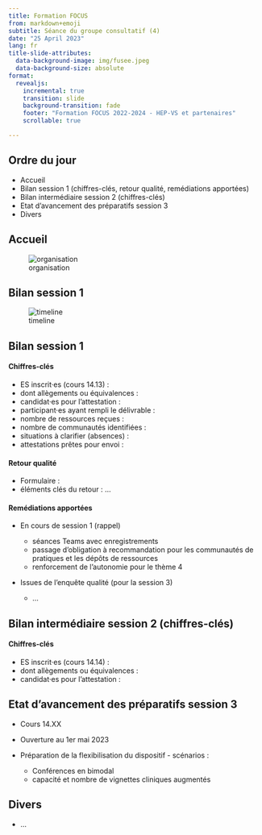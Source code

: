 ```yaml
---
title: Formation FOCUS
from: markdown+emoji
subtitle: Séance du groupe consultatif (4)
date: "25 April 2023"
lang: fr
title-slide-attributes: 
  data-background-image: img/fusee.jpeg
  data-background-size: absolute
format:
  revealjs:
    incremental: true
    transition: slide
    background-transition: fade
    footer: "Formation FOCUS 2022-2024 - HEP-VS et partenaires"
    scrollable: true

---
```



## Ordre du jour {background-color="white" background-image="img/fusee.jpeg" background-size="absolute" background-opacity="0.5"}

- Accueil
- Bilan session 1 (chiffres-clés, retour qualité, remédiations apportées)
- Bilan intermédiaire session 2 (chiffres-clés)
- Etat d'avancement des préparatifs session 3
- Divers

## Accueil

![organisation](img/org.png)

## Bilan session 1 {background-color="white" background-image="img/fusee.jpeg" background-size="absolute" background-opacity="0.5"}

![timeline](img/timline_v1_focus_fin_session_1.png)

## Bilan session 1 {background-color="white" background-image="img/fusee.jpeg" background-size="absolute" background-opacity="0.5"}

#### Chiffres-clés

- ES inscrit·es (cours 14.13) : 
- dont allègements ou équivalences :
- candidat·es pour l'attestation :
- participant·es ayant rempli le délivrable :
- nombre de ressources reçues : 
- nombre de communautés identifiées :
- situations à clarifier (absences) : 
- attestations prêtes pour envoi :

#### Retour qualité

- Formulaire :
- éléments clés du retour : ...

#### Remédiations apportées

- En cours de session 1 (rappel)

    - séances Teams avec enregistrements
    - passage d'obligation à recommandation pour les communautés de pratiques et les dépôts de ressources
    - renforcement de l'autonomie pour le thème 4
    
- Issues de l'enquête qualité (pour la session 3)

    - ...

## Bilan intermédiaire session 2 (chiffres-clés) {background-color="black" background-image="img/fusee.jpeg" background-size="absolute" background-opacity="0.5"}

#### Chiffres-clés

- ES inscrit·es (cours 14.14) : 
- dont allègements ou équivalences :
- candidat·es pour l'attestation :

## Etat d'avancement des préparatifs session 3 {background-color="black" background-image="img/fusee.jpeg" background-size="absolute" background-opacity="0.5"}

- Cours 14.XX
- Ouverture au 1er mai 2023
- Préparation de la flexibilisation du dispositif - scénarios :

    - Conférences en bimodal
    - capacité et nombre de vignettes cliniques augmentés


## Divers {background-color="black" background-image="img/fusee.jpeg" background-size="absolute" background-opacity="0.5"}

- ...

<!-- ## Crédits {background-color="black" background-image="img/fusee.jpeg" background-size="absolute" background-opacity="0.5"} -->

